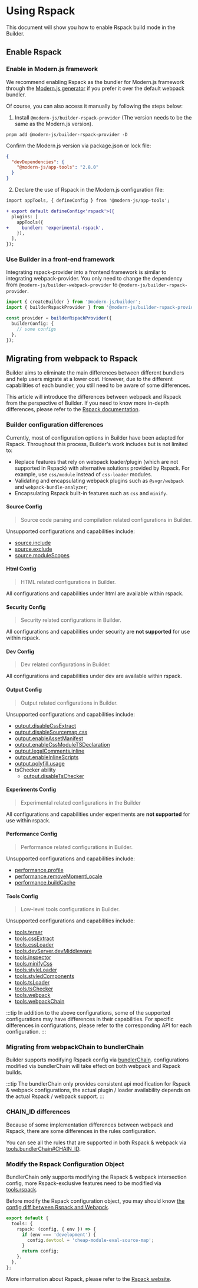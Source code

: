# Using Rspack

This document will show you how to enable Rspack build mode in the Builder.


<Rspack />

## Enable Rspack

### Enable in Modern.js framework

We recommend enabling Rspack as the bundler for Modern.js framework through the [Modern.js generator](https://modernjs.dev/en/guides/advanced-features/rspack-start.html#initializing-an-rspack-project) if you prefer it over the default webpack bundler.

Of course, you can also access it manually by following the steps below:

1. Install `@modern-js/builder-rspack-provider` (The version needs to be the same as the Modern.js version).

```
pnpm add @modern-js/builder-rspack-provider -D
```

Confirm the Modern.js version via package.json or lock file:

```json title=package.json
{
  "devDependencies": {
    "@modern-js/app-tools": "2.8.0"
  }
}
```

2. Declare the use of Rspack in the Modern.js configuration file:

```diff title=modern.config.ts
import appTools, { defineConfig } from '@modern-js/app-tools';

+ export default defineConfig<'rspack'>({
  plugins: [
    appTools({
+     bundler: 'experimental-rspack',
    }),
  ],
});
```

### Use Builder in a front-end framework

Integrating rspack-provider into a frontend framework is similar to integrating webpack-provider. You only need to change the dependency from `@modern-js/builder-webpack-provider` to `@modern-js/builder-rspack-provider`.

```ts title=modern.config.ts
import { createBuilder } from '@modern-js/builder';
import { builderRspackProvider } from '@modern-js/builder-rspack-provider';

const provider = builderRspackProvider({
  builderConfig: {
    // some configs
  },
});
```

## Migrating from webpack to Rspack

Builder aims to eliminate the main differences between different bundlers and help users migrate at a lower cost. However, due to the different capabilities of each bundler, you still need to be aware of some differences.

This article will introduce the differences between webpack and Rspack from the perspective of Builder. If you need to know more in-depth differences, please refer to the [Rspack documentation](http://rspack.dev/guide/migrate-from-webpack.html).

### Builder configuration differences

Currently, most of configuration options in Builder have been adapted for Rspack.
Throughout this process, Builder's work includes but is not limited to:

- Replace features that rely on webpack loader/plugin (which are not supported in Rspack) with alternative solutions provided by Rspack. For example, use `css/module` instead of `css-loader` modules.
- Validating and encapsulating webpack plugins such as `@svgr/webpack` and `webpack-bundle-analyzer`;
- Encapsulating Rspack built-in features such as `css` and `minify`.

#### Source Config

> Source code parsing and compilation related configurations in Builder.

Unsupported configurations and capabilities include:

- [source.include](/api/config-source.html#sourceinclude)
- [source.exclude](/api/config-source.html#sourceexclude)
- [source.moduleScopes](/api/config-source.html#sourcemodulescopes)

#### Html Config

> HTML related configurations in Builder.

All configurations and capabilities under html are available within rspack.

#### Security Config

> Security related configurations in Builder.

All configurations and capabilities under security are **not supported** for use within rspack.

#### Dev Config

> Dev related configurations in Builder.

All configurations and capabilities under dev are available within rspack.

#### Output Config

> Output related configurations in Builder.

Unsupported configurations and capabilities include:

- [output.disableCssExtract](/api/config-output.html#outputdisablecssextract)
- [output.disableSourcemap.css](/api/config-output.html#outputdisablesourcemap)
- [output.enableAssetManifest](/api/config-output.html#outputenableassetmanifest)
- [output.enableCssModuleTSDeclaration](/api/config-output.html#outputenablecssmoduletsdeclaration)
- [output.legalComments.inline](/api/config-output.html#outputlegalcomments)
- [output.enableInlineScripts](/api/config-output.html#outputenableinlinescripts)
- [output.polyfill.usage](/api/config-output.html#usage)
- tsChecker ability
  - [output.disableTsChecker](/api/config-output.html#outputdisabletschecker)

#### Experiments Config

> Experimental related configurations in the Builder

All configurations and capabilities under experiments are **not supported** for use within rspack.

#### Performance Config

> Performance related configurations in Builder.

Unsupported configurations and capabilities include:

- [performance.profile](/api/config-performance.html#performanceprofile)
- [performance.removeMomentLocale](/api/config-performance.html#performanceremovemomentlocale)
- [performance.buildCache](/api/config-performance.html#performancebuildcache)

#### Tools Config

> Low-level tools configurations in Builder.

Unsupported configurations and capabilities include:

- [tools.terser](/api/config-tools.html#toolsterser)
- [tools.cssExtract](/api/config-tools.html#toolscssextract)
- [tools.cssLoader](/api/config-tools.html#toolscssloader)
- [tools.devServer.devMiddleware](/api/config-tools.html#devmiddleware)
- [tools.inspector](/api/config-tools.html#toolsinspector)
- [tools.minifyCss](/api/config-tools.html#toolsminifycss)
- [tools.styleLoader](/api/config-tools.html#toolsstyleloader)
- [tools.styledComponents](/api/config-tools.html#toolsstyledcomponents)
- [tools.tsLoader](/api/config-tools.html#toolstsloader)
- [tools.tsChecker](/api/config-tools.html#toolstschecker)
- [tools.webpack](/api/config-tools.html#toolswebpack)
- [tools.webpackChain](/api/config-tools.html#toolswebpackchain)

:::tip
In addition to the above configurations, some of the supported configurations may have differences in their capabilities. For specific differences in configurations, please refer to the corresponding API for each configuration.
:::

### Migrating from webpackChain to bundlerChain

Builder supports modifying Rspack config via [bundlerChain](/api/config-tools.html#toolsbundlerchain). configurations modified via bundlerChain will take effect on both webpack and Rspack builds.

:::tip
The bundlerChain only provides consistent api modification for Rspack & webpack configurations, the actual plugin / loader availability depends on the actual Rspack / webpack support.
:::

### CHAIN_ID differences

Because of some implementation differences between webpack and Rspack, there are some differences in the rules configuration.

You can see all the rules that are supported in both Rspack & webpack via [tools.bundlerChain#CHAIN_ID](/api/config-tools.html#chain_id).

### Modify the Rspack Configuration Object

BundlerChain only supports modifying the Rspack & webpack intersection config, more Rspack-exclusive features need to be modified via [tools.rspack](/api/config-tools.html#toolsrspack).

Before modify the Rspack configuration object, you may should know [the config diff between Rspack and Webapck](https://www.rspack.dev/guide/config-diff.html).

```ts
export default {
  tools: {
    rspack: (config, { env }) => {
      if (env === 'development') {
        config.devtool = 'cheap-module-eval-source-map';
      }
      return config;
    },
  },
};
```

More information about Rspack, please refer to the [Rspack website](https://www.rspack.dev/).
